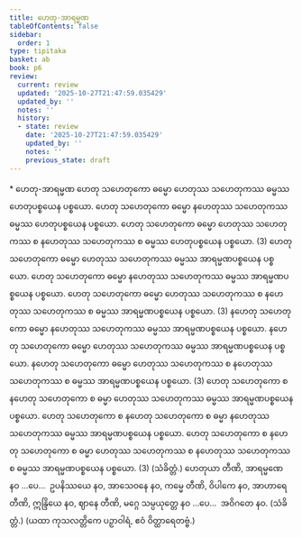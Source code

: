 ```yaml
---
title: ဟေတု-အာရမ္မဏ
tableOfContents: false
sidebar:
  order: 1
type: tipitaka
basket: ab
book: p6
review:
  current: review
  updated: '2025-10-27T21:47:59.035429'
  updated_by: ''
  notes: ''
  history:
  - state: review
    date: '2025-10-27T21:47:59.035429'
    updated_by: ''
    notes: ''
    previous_state: draft
---
```



<ReviewStatus review={frontmatter.review} showDetails={true} />

<HypothesisAnnotation frontmatter={frontmatter} />

<DynamicBreadcrumb />

<Paragraph type="center" book="p6">
* ဟေတု-အာရမ္မဏ
</Paragraph>

<Division number="6" book="p6" e="ch" v="39" p="40">

<Paragraph number="11" book="p6">
ဟေတု သဟေတုကော ဓမ္မော ဟေတုဿ သဟေတုကဿ ဓမ္မဿ ဟေတုပစ္စယေန ပစ္စယော. ဟေတု သဟေတုကော ဓမ္မော နဟေတုဿ သဟေတုကဿ ဓမ္မဿ ဟေတုပစ္စယေန ပစ္စယော. ဟေတု သဟေတုကော ဓမ္မော ဟေတုဿ သဟေတုကဿ စ နဟေတုဿ သဟေတုကဿ စ ဓမ္မဿ ဟေတုပစ္စယေန ပစ္စယော. (3)
</Paragraph>

</Division>
<Division number="7" book="p6" e="ch" v="39" p="40">

<Paragraph number="12" book="p6">
ဟေတု သဟေတုကော ဓမ္မော ဟေတုဿ သဟေတုကဿ ဓမ္မဿ အာရမ္မဏပစ္စယေန ပစ္စယော. ဟေတု သဟေတုကော ဓမ္မော နဟေတုဿ သဟေတုကဿ ဓမ္မဿ အာရမ္မဏပစ္စယေန ပစ္စယော. ဟေတု သဟေတုကော ဓမ္မော ဟေတုဿ သဟေတုကဿ စ နဟေတုဿ သဟေတုကဿ စ ဓမ္မဿ အာရမ္မဏပစ္စယေန ပစ္စယော. (3)
</Paragraph>

<Paragraph number="13" book="p6">
နဟေတု သဟေတုကော ဓမ္မော နဟေတုဿ သဟေတုကဿ ဓမ္မဿ အာရမ္မဏပစ္စယေန ပစ္စယော. နဟေတု သဟေတုကော ဓမ္မော ဟေတုဿ သဟေတုကဿ ဓမ္မဿ အာရမ္မဏပစ္စယေန ပစ္စယော. နဟေတု သဟေတုကော ဓမ္မော ဟေတုဿ သဟေတုကဿ စ နဟေတုဿ သဟေတုကဿ စ ဓမ္မဿ အာရမ္မဏပစ္စယေန ပစ္စယော. (3)
</Paragraph>

<Paragraph number="14" book="p6">
ဟေတု သဟေတုကော စ နဟေတု သဟေတုကော စ ဓမ္မာ ဟေတုဿ သဟေတုကဿ ဓမ္မဿ အာရမ္မဏပစ္စယေန ပစ္စယော. ဟေတု သဟေတုကော စ နဟေတု သဟေတုကော စ ဓမ္မာ နဟေတုဿ သဟေတုကဿ ဓမ္မဿ အာရမ္မဏပစ္စယေန ပစ္စယော. ဟေတု သဟေတုကော စ နဟေတု သဟေတုကော စ ဓမ္မာ ဟေတုဿ သဟေတုကဿ စ နဟေတုဿ သဟေတုကဿ စ ဓမ္မဿ အာရမ္မဏပစ္စယေန ပစ္စယော. (3) (သံခိတ္တံ.)
</Paragraph>

</Division>
<Division number="8" book="p6" e="ch" v="39" p="41">

<Paragraph number="15" book="p6">
ဟေတုယာ တီဏိ, အာရမ္မဏေ နဝ …ပေ…  ဥပနိဿယေ နဝ, အာသေဝနေ နဝ, ကမ္မေ တီဏိ, ဝိပါကေ နဝ, အာဟာရေ တီဏိ, ဣန္ဒြိယေ နဝ, ဈာနေ တီဏိ, မဂ္ဂေ သမ္ပယုတ္တေ နဝ …ပေ…  အဝိဂတေ နဝ. (သံခိတ္တံ.)
</Paragraph>

<Paragraph number="16" book="p6">
(ယထာ ကုသလတ္တိကေ ပဉှာဝါရံ, ဧဝံ ဝိတ္ထာရေတဗ္ဗံ.)
</Paragraph>
</Division>